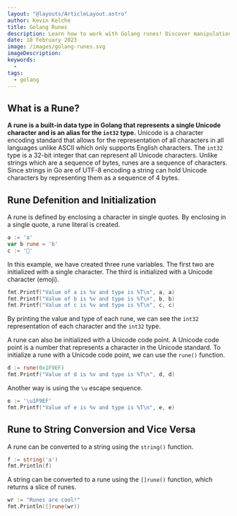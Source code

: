 ```yaml
---
layout: "@layouts/ArticleLayout.astro"
author: Kevin Kelche
title: Golang Runes
description: Learn how to work with Golang runes! Discover manipulation, common operations, and advanced techniques in this comprehensive guide.
date: 18 February 2023
image: /images/golang-runes.svg
imageDescription:
keywords:
  -
tags:
  - golang
---
```


## What is a Rune?

**A rune is a built-in data type in Golang that represents a single Unicode character and is an alias for the `int32` type.** Unicode is a character encoding standard that allows for the representation of all characters in all languages unlike ASCII which only supports English characters. The `int32` type is a 32-bit integer that can represent all Unicode characters. Unlike strings which are a sequence of bytes, runes are a sequence of characters. Since strings in Go are of UTF-8 encoding a string can hold Unicode characters by representing them as a sequence of 4 bytes.

## Rune Defenition and Initialization

A rune is defined by enclosing a character in single quotes. By enclosing in a single quote, a rune literal is created.

```go
a := 'a'
var b rune = 'b'
c := '🧯'
```

In this example, we have created three rune variables. The first two are initialized with a single character. The third is initialized with a Unicode character (emoji).

```go
fmt.Printf("Value of a is %v and type is %T\n", a, a)
fmt.Printf("Value of b is %v and type is %T\n", b, b)
fmt.Printf("Value of c is %v and type is %T\n", c, c)
```

By printing the value and type of each rune, we can see the `int32` representation of each character and the `int32` type.

A rune can also be initialized with a Unicode code point. A Unicode code point is a number that represents a character in the Unicode standard. To initialize a rune with a Unicode code point, we can use the `rune()` function.

```go
d := rune(0x1F9EF)
fmt.Printf("Value of d is %v and type is %T\n", d, d)
```

Another way is using the `\u` escape sequence.

```go
e := '\u1F9EF'
fmt.Printf("Value of e is %v and type is %T\n", e, e)
```

## Rune to String Conversion and Vice Versa

A rune can be converted to a string using the `string()` function.

```go
f := string('a')
fmt.Println(f)
```

A string can be converted to a rune using the `[]rune()` function, which returns a slice of runes.

```go
wr := "Runes are cool!"
fmt.Println([]rune(wr))
```

